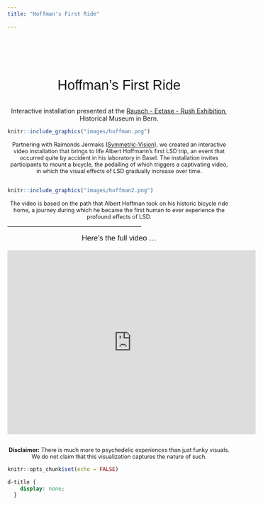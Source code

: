 ```yaml
---
title: "Hoffman's First Ride"

---
```



<div style="text-align: center; padding-top: 2em; font-size: 2.2em; font-family: 'Alata', sans-serif;">

Hoffman's First Ride

</div>

<div style="text-align: center; padding-top: 0em; font-size: 1em;">

Interactive installation presented at the <a href="https://www.bhm.ch/de/ausstellungen/wechselausstellungen/rausch-extase-rush">Rausch - Extase - Rush Exhibition</a>,  <br> Historical Museum in Bern.


</div>



```r
knitr::include_graphics("images/hoffman.png")

```

<div style="text-align: center;font-size: .9em;">

Partnering with Raimonds Jermaks (<a href="https://www.symmetric-vision.xyz/">Symmetric-Vision</a>), we created an interactive video installation that brings to life Albert Hoffmann's first LSD trip, an event that occurred quite by accident in his laboratory in Basel. The installation invites participants to mount a bicycle, the pedalling of which triggers a captivating video, in which the visual effects of LSD gradually increase over time. <br><br>

</div>
<!-- <br style="line-height:10%;" /> -->

```r
knitr::include_graphics("images/hoffman2.png")

```

<div style="text-align: center; padding-top: 0em; font-size: .9em;">

The video is based on the path that Albert Hoffman took on his historic bicycle ride home, a journey during which he became the first human to ever experience the profound effects of LSD. 
</div>

<hr style="width:60%;">


<div style="text-align: center; padding-top: 0em; font-size: 1.2em; font-family: 'Alata', sans-serif;">
Here's the full video ...
</div>


<iframe width="560" height="415" src="https://youtu.be/VQ64lW8_v_4?si=EgxfZeJZEEbocl1N" title="YouTube video player" frameborder="0" allow="accelerometer; autoplay; clipboard-write; encrypted-media; gyroscope; picture-in-picture; web-share" referrerpolicy="strict-origin-when-cross-origin" allowfullscreen></iframe>



<div style="text-align: center; font-size: .9em;">
<br>
<strong>Disclaimer:</strong> There is much more to psychedelic experiences than just funky visuals. We do not claim that this visualization captures the nature of such. 
</div>




```r
knitr::opts_chunk$set(echo = FALSE)
```

```css
d-title {
    display: none;
  }
```




